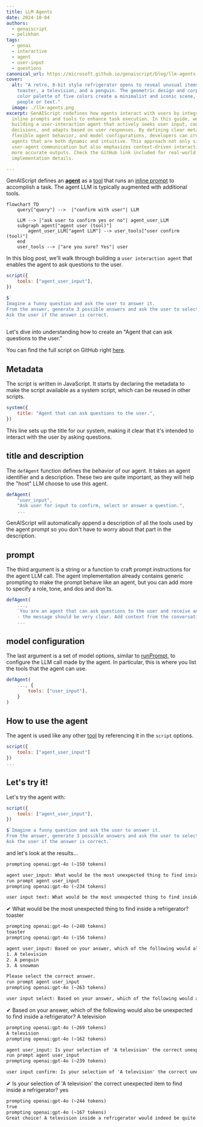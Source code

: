 ```yaml
---
title: LLM Agents
date: 2024-10-04
authors:
  - genaiscript
  - pelikhan
tags:
  - genai
  - interactive
  - agent
  - user-input
  - questions
canonical_url: https://microsoft.github.io/genaiscript/blog/llm-agents
cover:
  alt: "A retro, 8-bit style refrigerator opens to reveal unusual items: a
    toaster, a television, and a penguin. The geometric design and corporate
    color palette of five colors create a minimalist and iconic scene, devoid of
    people or text."
  image: ./llm-agents.png
excerpt: GenAIScript redefines how agents interact with users by integrating
  inline prompts and tools to enhance task execution. In this guide, we explore
  building a user-interaction agent that actively seeks user input, confirms
  decisions, and adapts based on user responses. By defining clear metadata,
  flexible agent behavior, and model configurations, developers can create
  agents that are both dynamic and intuitive. This approach not only simplifies
  user-agent communication but also emphasizes context-driven interactions for
  more accurate outputs. Check the GitHub link included for real-world
  implementation details.

---
```



<BlogNarration />

GenAIScript defines an [**agent**](/genaiscript/reference/scripts/agents) as a [tool](/genaiscript/reference/scripts/tools) that
runs an [inline prompt](/genaiscript/reference/scripts/inline-prompts) to accomplish a task. The agent LLM is typically augmented with
additional tools.

```mermaid
flowchart TD
    query["query"] -->  |"confirm with user"| LLM

    LLM --> |"ask user to confirm yes or no"| agent_user_LLM
    subgraph agent["agent user (tool)"]
        agent_user_LLM["agent LLM"] --> user_tools["user confirm (tool)"]
    end
    user_tools --> |"are you sure? Yes"| user
```

In this blog post, we'll walk through building a `user interaction agent` that enables the agent to ask questions to the user.

```js wrap
script({
    tools: ["agent_user_input"],
})

$`
Imagine a funny question and ask the user to answer it.
From the answer, generate 3 possible answers and ask the user to select the correct one.
Ask the user if the answer is correct.
`
```

Let's dive into understanding how to create an "Agent that can ask questions to the user."

You can find the full script on GitHub right [here](https://github.com/microsoft/genaiscript/blob/main/packages/cli/genaisrc/system.agent_user_input.genai.mts).

## Metadata

The script is written in JavaScript. It starts by declaring the metadata to make the script available as a system script,
which can be reused in other scripts.

```js title="system.agent_user_input.genai.mjs"
system({
    title: "Agent that can ask questions to the user.",
})
```

This line sets up the title for our system, making it clear that it's intended to interact with the user by asking questions.

## title and description

The `defAgent` function defines the behavior of our agent. It takes an agent identifier and a description. These two are quite important,
as they will help the "host" LLM choose to use this agent.

```js wrap
defAgent(
    "user_input",
    "Ask user for input to confirm, select or answer a question.",
    ...
```

GenAIScript will automatically append a description of all the tools used by the agent prompt so you don't have to worry about that part in the description.

## prompt

The third argument is a string or a function to craft prompt instructions for the agent LLM call. The agent implementation already contains generic prompting
to make the prompt behave like an agent, but you can add more to specify a role, tone, and dos and don'ts.

```js wrap
defAgent(
    ...,
    `You are an agent that can ask questions to the user and receive answers. Use the tools to interact with the user.
    - the message should be very clear. Add context from the conversation as needed.`,
    ...
```

## model configuration

The last argument is a set of model options, similar to [runPrompt](/genaiscript/reference/scripts/inline-prompts), to configure the LLM call made by the agent.
In particular, this is where you list the tools that the agent can use.

```js 'tools: ["user_input"]' wrap
defAgent(
    ..., {
        tools: ["user_input"],
    }
)
```

## How to use the agent

The agent is used like any other [tool](/genaiscript/reference/scripts/tools) by referencing it in the `script` options.

```js 'tools: ["agent_user_input"]'
script({
    tools: ["agent_user_input"]
})
...
```

## Let's try it!

Let's try the agent with:

```js wrap
script({
    tools: ["agent_user_input"],
})

$`Imagine a funny question and ask the user to answer it.
From the answer, generate 3 possible answers and ask the user to select the correct one.
Ask the user if the answer is correct.`
```

and let's look at the results...

```txt wrap
prompting openai:gpt-4o (~150 tokens)

agent user_input: What would be the most unexpected thing to find inside a refrigerator?
run prompt agent user_input
prompting openai:gpt-4o (~234 tokens)

user input text: What would be the most unexpected thing to find inside a refrigerator?
```

✔ What would be the most unexpected thing to find inside a refrigerator? toaster

```txt wrap
prompting openai:gpt-4o (~240 tokens)
toaster
prompting openai:gpt-4o (~156 tokens)

agent user_input: Based on your answer, which of the following would also be unexpected to find inside a refrigerator?
1. A television
2. A penguin
3. A snowman

Please select the correct answer.
run prompt agent user_input
prompting openai:gpt-4o (~263 tokens)

user input select: Based on your answer, which of the following would also be unexpected to find inside a refrigerator?
```

✔ Based on your answer, which of the following would also be unexpected to find inside a refrigerator? A television

```txt wrap
prompting openai:gpt-4o (~269 tokens)
A television
prompting openai:gpt-4o (~162 tokens)

agent user_input: Is your selection of 'A television' the correct unexpected item to find inside a refrigerator?
run prompt agent user_input
prompting openai:gpt-4o (~239 tokens)

user input confirm: Is your selection of 'A television' the correct unexpected item to find inside a refrigerator?
```

✔ Is your selection of 'A television' the correct unexpected item to find inside a refrigerator? yes

```txt wrap
prompting openai:gpt-4o (~244 tokens)
true
prompting openai:gpt-4o (~167 tokens)
Great choice! A television inside a refrigerator would indeed be quite unexpected.
```
